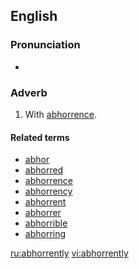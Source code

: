 ==English==

===Pronunciation===
*{{audio|en-us-abhorrently.ogg|Audio (US)}}

===Adverb===
{{en-adv}}

# With [[abhorrence]].

====Related terms====
*[[abhor]]
*[[abhorred]]
*[[abhorrence]]
*[[abhorrency]]
*[[abhorrent]]
*[[abhorrer]]
*[[abhorrible]]
*[[abhorring]]

[[ru:abhorrently]]
[[vi:abhorrently]]